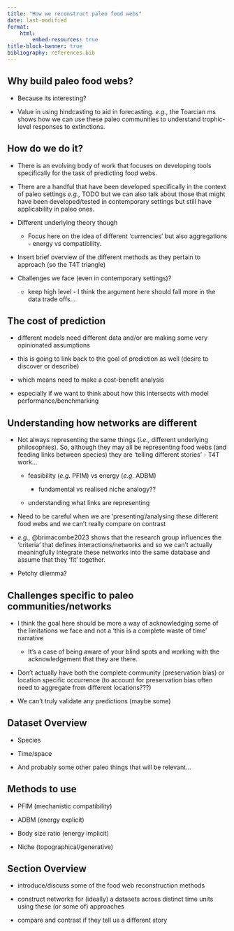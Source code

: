 ```yaml
---
title: "How we reconstruct paleo food webs"
date: last-modified
format:
    html:
        embed-resources: true
title-block-banner: true
bibliography: references.bib
---
```


## Why build paleo food webs?

-   Because its interesting?

-   Value in using hindcasting to aid in forecasting. *e.g.,* the Toarcian ms shows how we can use these paleo communities to understand trophic-level responses to extinctions.

## How do we do it?

-   There is an evolving body of work that focuses on developing tools specifically for the task of predicting food webs.

-   There are a handful that have been developed specifically in the context of paleo settings *e.g.,* TODO but we can also talk about those that might have been developed/tested in contemporary settings but still have applicability in paleo ones.

-   Different underlying theory though

    -   Focus here on the idea of different 'currencies' but also aggregations - energy vs compatibility.

-   Insert brief overview of the different methods as they pertain to approach (so the T4T triangle)

-   Challenges we face (even in contemporary settings)?

    -   keep high level - I think the argument here should fall more in the data trade offs...

## The cost of prediction

-   different models need different data and/or are making some very opinionated assumptions

-   this is going to link back to the goal of prediction as well (desire to discover or describe)

-   which means need to make a cost-benefit analysis

-   especially if we want to think about how this intersects with model performance/benchmarking

## Understanding how networks are different

-   Not always representing the same things (*i.e.,* different underlying philosophies). So, although they may all be representing food webs (and feeding links between species) they are 'telling different stories' - T4T work...

    -   feasibility (*e.g.* PFIM) vs energy (*e.g.* ADBM)

        -   fundamental vs realised niche analogy??

    -   understanding what links are representing

-   Need to be careful when we are 'presenting'/analysing these different food webs and we can't really compare on contrast

-   *e.g.,* @brimacombe2023 shows that the research group influences the 'criteria' that defines interactions/networks and so we can't actually meaningfully integrate these networks into the same database and assume that they 'fit' together.

-   Petchy dilemma?

## Challenges specific to paleo communities/networks

-   I think the goal here should be more a way of acknowledging some of the limitations we face and not a 'this is a complete waste of time' narrative

    -   It's a case of being aware of your blind spots and working with the acknowledgement that they are there.

-   Don't actually have both the complete community (preservation bias) or location specific occurrence (to account for preservation bias often need to aggregate from different locations???)

-   We can't truly validate any predictions (maybe some)

## Dataset Overview

- Species

- Time/space

- And probably some other paleo things that will be relevant...

## Methods to use

-   PFIM (mechanistic compatibility)

-   ADBM (energy explicit)

-   Body size ratio (energy implicit)

-   Niche (topographical/generative)

## Section Overview

-   introduce/discuss some of the food web reconstruction methods

-   construct networks for (ideally) a datasets across distinct time units using these (or some of) approaches

-   compare and contrast if they tell us a different story